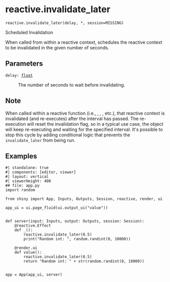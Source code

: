 # reactive.invalidate_later { #shiny.reactive.invalidate_later }

`reactive.invalidate_later(delay, *, session=MISSING)`

Scheduled Invalidation

When called from within a reactive context, [](:func:`~shiny.reactive.invalidate_later`)
schedules the reactive context to be invalidated in the given number of seconds.

## Parameters

<code><span class="parameter-name">delay</span><span class="parameter-annotation-sep">:</span> <span class="parameter-annotation">[float](`float`)</span></code>

:   The number of seconds to wait before invalidating.

## Note

When called within a reactive function (i.e., [](:func:`~reactive.effect`), [](:func:`~reactive.calc`),
[](:func:`render.ui`), etc.), that reactive context is invalidated (and re-executes)
after the interval has passed. The re-execution will reset the invalidation flag, so
in a typical use case, the object will keep re-executing and waiting for the
specified interval. It&#x27;s possible to stop this cycle by adding conditional logic
that prevents the ``invalidate_later`` from being run.

## Examples


```shinylive-python
#| standalone: true
#| components: [editor, viewer]
#| layout: vertical
#| viewerHeight: 400
## file: app.py
import random

from shiny import App, Inputs, Outputs, Session, reactive, render, ui

app_ui = ui.page_fluid(ui.output_ui("value"))


def server(input: Inputs, output: Outputs, session: Session):
    @reactive.Effect
    def _():
        reactive.invalidate_later(0.5)
        print("Random int: ", random.randint(0, 10000))

    @render.ui
    def value():
        reactive.invalidate_later(0.5)
        return "Random int: " + str(random.randint(0, 10000))


app = App(app_ui, server)

```

